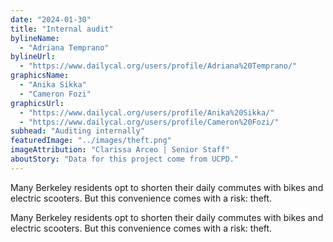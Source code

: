 ```yaml
---
date: "2024-01-30"
title: "Internal audit"
bylineName:
  - "Adriana Temprano"
bylineUrl:
  - "https://www.dailycal.org/users/profile/Adriana%20Temprano/"
graphicsName:
  - "Anika Sikka"
  - "Cameron Fozi"
graphicsUrl:
  - "https://www.dailycal.org/users/profile/Anika%20Sikka/"
  - "https://www.dailycal.org/users/profile/Cameron%20Fozi/"
subhead: "Auditing internally"
featuredImage: "../images/theft.png"
imageAttribution: "Clarissa Arceo | Senior Staff"
aboutStory: "Data for this project come from UCPD."
---
```


Many Berkeley residents opt to shorten their daily commutes with bikes and electric scooters. But this convenience comes with a risk: theft.

<InternalAuditBarChart />

Many Berkeley residents opt to shorten their daily commutes with bikes and electric scooters. But this convenience comes with a risk: theft.

<DepartmentBarChart />
